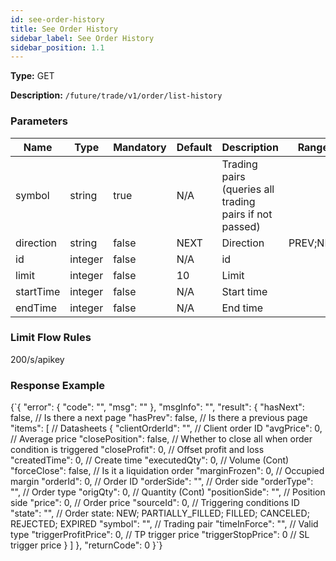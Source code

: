 ```yaml
---
id: see-order-history
title: See Order History
sidebar_label: See Order History
sidebar_position: 1.1
---
```


**Type:** GET

**Description:** `/future/trade/v1/order/list-history`

### Parameters

| Name | Type | Mandatory | Default | Description | Ranges |
| --- | --- | --- | --- | --- | --- |
| symbol | string | true | N/A | Trading pairs (queries all trading pairs if not passed) |  |
| direction | string | false | NEXT | Direction | PREV;NEXT |
| id | integer | false | N/A | id |  |
| limit | integer | false | 10 | Limit |  |
| startTime | integer | false | N/A | Start time |  |
| endTime | integer | false | N/A | End time |  |

### Limit Flow Rules

200/s/apikey

### Response Example


<CodeBlock language="json" title="Response">
  {`{
  "error": {
    "code": "",
    "msg": ""
  },
  "msgInfo": "",
  "result": {
    "hasNext": false,   // Is there a next page
    "hasPrev": false,   // Is there a previous page
    "items": [          // Datasheets
      {
        "clientOrderId": "",       // Client order ID
        "avgPrice": 0,             // Average price
        "closePosition": false,    // Whether to close all when order condition is triggered
        "closeProfit": 0,          // Offset profit and loss
        "createdTime": 0,          // Create time
        "executedQty": 0,          // Volume (Cont)
        "forceClose": false,       // Is it a liquidation order
        "marginFrozen": 0,         // Occupied margin
        "orderId": 0,              // Order ID
        "orderSide": "",           // Order side
        "orderType": "",           // Order type
        "origQty": 0,              // Quantity (Cont)
        "positionSide": "",        // Position side
        "price": 0,                // Order price
        "sourceId": 0,             // Triggering conditions ID
        "state": "",               // Order state: NEW; PARTIALLY_FILLED; FILLED; CANCELED; REJECTED; EXPIRED
        "symbol": "",              // Trading pair
        "timeInForce": "",         // Valid type
        "triggerProfitPrice": 0,   // TP trigger price
        "triggerStopPrice": 0      // SL trigger price
      }
    ]
  },
  "returnCode": 0
}`}
</CodeBlock>

